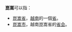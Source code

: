 '''崑嵩'''可以指：
* [[崑嵩省|崑嵩省]]，[[越南|越南]]的一個[[省|省]]。
* [[崑嵩市|崑嵩市]]，越南崑嵩省的[[首府|省会]]。
{{disambig|Cat=二字地名消歧義}}